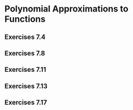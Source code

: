 # Polynomial Approximations to Functions

## Exercises 7.4 {#exr7.4}

## Exercises 7.8 {#exr7.8}

## Exercises 7.11 {#exr7.11}

## Exercises 7.13 {#exr7.13}

## Exercises 7.17 {#exr7.17}


